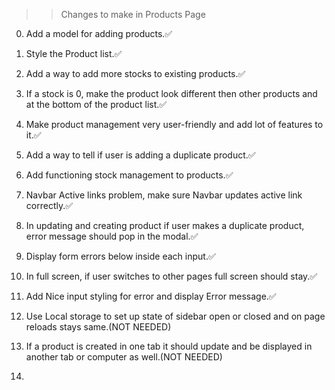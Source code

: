 >> Changes to make in Products Page

0. Add a model for adding products.✅
0. Style the Product list.✅
0. Add a way to add more stocks to existing products.✅
0. If a stock is 0, make the product look different then other products and at the bottom of the product list.✅
0. Make product management very user-friendly and add lot of features to it.✅
0. Add a way to tell if user is adding a duplicate product.✅
0. Add functioning stock management to products.✅
0. Navbar Active links problem, make sure Navbar updates active link correctly.✅
0. In updating and creating product if user makes a duplicate product, error message should pop in the modal.✅
0. Display form errors below inside each input.✅
0. In full screen, if user switches to other pages full screen should stay.✅
0. Add Nice input styling for error and display Error message.✅

0. Use Local storage to set up state of sidebar open or closed and on page reloads stays same.(NOT NEEDED)
0. If a product is created in one tab it should update and be displayed in another tab or computer as well.(NOT NEEDED)

0. 



